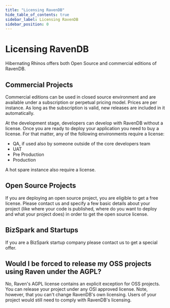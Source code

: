 ```yaml
---
title: "Licensing RavenDB"
hide_table_of_contents: true
sidebar_label: Licensing RavenDB
sidebar_position: 0
---
```




# Licensing RavenDB

Hibernating Rhinos offers both Open Source and commercial editions of RavenDB.

## Commercial Projects

Commercial editions can be used in closed source environment and are available under a subscription or perpetual pricing model. Prices are per instance. As long as the subscription is valid, new releases are included in it automatically.

At the development stage, developers can develop with RavenDB without a license. Once you are ready to deploy your application you need to buy a license. For that matter, any of the following environments require a license: 

- QA, if used also by someone outside of the core developers team
- UAT
- Pre Production
- Production

A hot spare instance also require a license.

## Open Source Projects

If you are deploying an open source project, you are eligible to get a free license. Please contact us and specify a few basic details about your project (like where your code is published, where do you want to deploy and what your project does) in order to get the open source license.

## BizSpark and Startups

If you are a BizSpark startup company please contact us to get a special offer.

## Would I be forced to release my OSS projects using Raven under the AGPL?

No, Raven's AGPL license contains an explicit exception for OSS projects. You can release your project under any OSI approved license. Note, however, that you can't change RavenDB's own licensing. Users of your project would still need to comply with RavenDB's licensing.